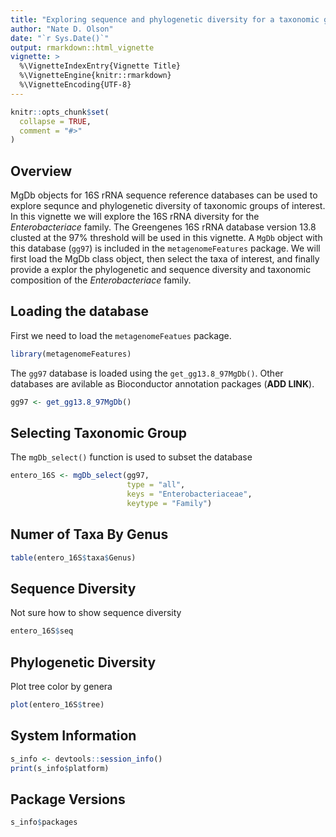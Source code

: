 ```yaml
---
title: "Exploring sequence and phylogenetic diversity for a taxonomic group of interest."
author: "Nate D. Olson"
date: "`r Sys.Date()`"
output: rmarkdown::html_vignette
vignette: >
  %\VignetteIndexEntry{Vignette Title}
  %\VignetteEngine{knitr::rmarkdown}
  %\VignetteEncoding{UTF-8}
---
```


```r
knitr::opts_chunk$set(
  collapse = TRUE,
  comment = "#>"
)
```

## Overview
MgDb objects for 16S rRNA sequence reference databases can be used to explore sequnce and phylogenetic diversity of taxonomic groups of interest. 
In this vignette we will explore the 16S rRNA diversity for the _Enterobacteriace_ family. 
The Greengenes 16S rRNA database version 13.8 clusted at the 97\% threshold will be used in this vignette. 
A `MgDb` object with this database (`gg97`) is included in the `metagenomeFeatures` package. 
We will first load the MgDb class object, then select the taxa of interest, and finally provide a explor the phylogenetic and sequence diversity and taxonomic composition of the _Enterobacteriace_ family.   

## Loading the database 
First we need to load the `metagenomeFeatues` package. 
```r
library(metagenomeFeatures)
```

The `gg97` database is loaded using the `get_gg13.8_97MgDb()`. 
Other databases are avilable as Bioconductor annotation packages (__ADD LINK__).  
```r
gg97 <- get_gg13.8_97MgDb()
```

## Selecting Taxonomic Group 
The `mgDb_select()` function is used to subset the database 
```r
entero_16S <- mgDb_select(gg97, 
                          type = "all", 
                          keys = "Enterobacteriaceae", 
                          keytype = "Family")
```


## Numer of Taxa By Genus 

```r
table(entero_16S$taxa$Genus)
```


## Sequence Diversity 
Not sure how to show sequence diversity
```r
entero_16S$seq
```


## Phylogenetic Diversity  
Plot tree color by genera 
```r
plot(entero_16S$tree)
```

## System Information
```r
s_info <- devtools::session_info()
print(s_info$platform)
```


## Package Versions
```r
s_info$packages
```
